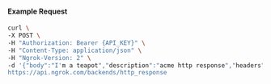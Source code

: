 #### Example Request

```bash
curl \
-X POST \
-H "Authorization: Bearer {API_KEY}" \
-H "Content-Type: application/json" \
-H "Ngrok-Version: 2" \
-d '{"body":"I'm a teapot","description":"acme http response","headers":{"Content-Type":"text/plain"},"metadata":"{\"environment\": \"staging\"}","status_code":418}' \
https://api.ngrok.com/backends/http_response
```
